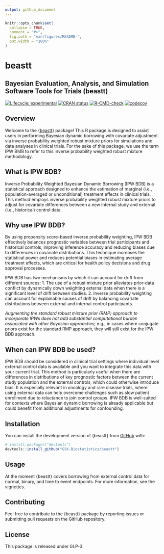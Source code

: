 ```yaml
---
output: github_document
---
```


```r
knitr::opts_chunk$set(
  collapse = TRUE,
  comment = "#>",
  fig.path = "man/figures/README-",
  out.width = "100%"
)
```

# beastt

## Bayesian Evaluation, Analysis, and Simulation Software Tools for Trials (beastt)

<!-- badges: start -->

[![Lifecycle: experimental](https://img.shields.io/badge/lifecycle-experimental-orange.svg)](https://lifecycle.r-lib.org/articles/stages.html#experimental) [![CRAN status](https://www.r-pkg.org/badges/version/beastt)](https://CRAN.R-project.org/package=beastt) [![R-CMD-check](https://github.com/GSK-Biostatistics/beastt/actions/workflows/R-CMD-check.yaml/badge.svg)](https://github.com/GSK-Biostatistics/beastt/actions/workflows/R-CMD-check.yaml)
[![codecov](https://codecov.io/gh/GSK-Biostatistics/beastt/graph/badge.svg?token=UVH8SF4OXT)](https://app.codecov.io/gh/GSK-Biostatistics/beastt)


<!-- badges: end -->

## Overview

Welcome to the {[beastt](https://gsk-biostatistics.github.io/beastt/)} package! This R package is designed to assist users in performing Bayesian dynamic borrowing with covariate adjustment via inverse probability weighted robust mixture priors for simulations and data analyses in clinical trials. For the sake of this package, we use the term IPW BMB to refer to this inverse probability weighted robust mixture methodology.

## What is IPW BDB?
Inverse Probability Weighted Bayesian Dynamic Borrowing (IPW BDB) is a statistical approach designed to enhance the estimation of marginal (i.e., population-averaged or unconditional) treatment effects in clinical trials. This method employs inverse probability weighted robust mixture priors to adjust for covariate differences between a new internal study and external (i.e., historical) control data.

## Why use IPW BDB?
By using propensity score-based inverse probability weighting, IPW BDB effectively balances prognostic variables between trial participants and historical controls, improving inference accuracy and reducing biases due to differences in covariate distributions. This technique increases the statistical power and reduces potential biases in estimating average treatment effects, which are critical for health policy decisions and drug approval processes.

IPW BDB has two mechanisms by which it can account for drift from different sources:
1. The use of a robust mixture prior alleviates prior-data conflict by dynamically down weighting external data when there is a significant level of drift between studies.
2. Inverse probability weighting can account for explainable causes of drift by balancing covariate distributions between external and internal control participants.

*Augmenting the standard robust mixture prior (RMP) approach to incorporate IPWs does not add substantial computational burden associated with other Bayesian approaches*; e.g., in cases where conjugate priors exist for the standard RMP approach, they will still exist for the IPW BDB approach.

## When can IPW BDB be used?
IPW BDB should be considered in clinical trial settings where individual level external control data is available and you want to integrate this data with your current trial. This method is particularly useful when there are differences in distributions of key prognostic factors between the current study population and the external controls, which could otherwise introduce bias. It is especially relevant in oncology and rare disease trials, where using external data can help overcome challenges such as slow patient enrollment due to reluctance to join control groups. IPW BDB is well-suited for contexts where Bayesian dynamic borrowing is already applicable but could benefit from additional adjustments for confounding.

## Installation

You can install the development version of {beastt} from [GitHub](https://github.com/) with:

``` r
# install.packages("devtools")
devtools::install_github("GSK-Biostatistics/beastt")
```

## Usage

At the moment {beastt} covers borrowing from external control data for normal, binary, and time to event endpoints. For more information, see the vignettes.

## Contributing

Feel free to contribute to the {beastt} package by reporting issues or submitting pull requests on the GitHub repository.

## License

This package is released under GLP-3.
